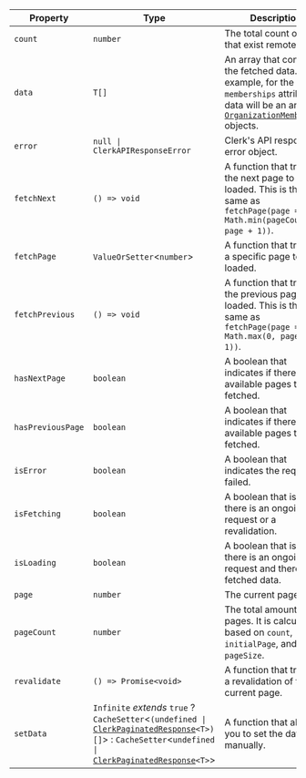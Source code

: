| Property                                       | Type                                                                                                                                                                                                                                                                                                          | Description                                                                                                                                                                                                    |
| ---------------------------------------------- | ------------------------------------------------------------------------------------------------------------------------------------------------------------------------------------------------------------------------------------------------------------------------------------------------------------- | -------------------------------------------------------------------------------------------------------------------------------------------------------------------------------------------------------------- |
| <a id="count"></a> `count`                     | `number`                                                                                                                                                                                                                                                                                                      | The total count of data that exist remotely.                                                                                                                                                                   |
| <a id="data"></a> `data`                       | <code>T[]</code>                                                                                                                                                                                                                                                                                              | An array that contains the fetched data. For example, for the `memberships` attribute, data will be an array of [`OrganizationMembership`](/docs/references/javascript/types/organization-membership) objects. |
| <a id="error"></a> `error`                     | <code>null \| ClerkAPIResponseError</code>                                                                                                                                                                                                                                                                    | Clerk's API response error object.                                                                                                                                                                             |
| <a id="fetchnext"></a> `fetchNext`             | <code>() => void</code>                                                                                                                                                                                                                                                                                       | A function that triggers the next page to be loaded. This is the same as `fetchPage(page => Math.min(pageCount, page + 1))`.                                                                                   |
| <a id="fetchpage"></a> `fetchPage`             | `ValueOrSetter`\<`number`\>                                                                                                                                                                                                                                                                                   | A function that triggers a specific page to be loaded.                                                                                                                                                         |
| <a id="fetchprevious"></a> `fetchPrevious`     | <code>() => void</code>                                                                                                                                                                                                                                                                                       | A function that triggers the previous page to be loaded. This is the same as `fetchPage(page => Math.max(0, page - 1))`.                                                                                       |
| <a id="hasnextpage"></a> `hasNextPage`         | `boolean`                                                                                                                                                                                                                                                                                                     | A boolean that indicates if there are available pages to be fetched.                                                                                                                                           |
| <a id="haspreviouspage"></a> `hasPreviousPage` | `boolean`                                                                                                                                                                                                                                                                                                     | A boolean that indicates if there are available pages to be fetched.                                                                                                                                           |
| <a id="iserror"></a> `isError`                 | `boolean`                                                                                                                                                                                                                                                                                                     | A boolean that indicates the request failed.                                                                                                                                                                   |
| <a id="isfetching"></a> `isFetching`           | `boolean`                                                                                                                                                                                                                                                                                                     | A boolean that is `true` if there is an ongoing request or a revalidation.                                                                                                                                     |
| <a id="isloading"></a> `isLoading`             | `boolean`                                                                                                                                                                                                                                                                                                     | A boolean that is `true` if there is an ongoing request and there is no fetched data.                                                                                                                          |
| <a id="page"></a> `page`                       | `number`                                                                                                                                                                                                                                                                                                      | The current page.                                                                                                                                                                                              |
| <a id="pagecount"></a> `pageCount`             | `number`                                                                                                                                                                                                                                                                                                      | The total amount of pages. It is calculated based on `count`, `initialPage`, and `pageSize`.                                                                                                                   |
| <a id="revalidate"></a> `revalidate`           | <code>() => Promise\<void\></code>                                                                                                                                                                                                                                                                            | A function that triggers a revalidation of the current page.                                                                                                                                                   |
| <a id="setdata"></a> `setData`                 | `Infinite` _extends_ `true` ? `CacheSetter`\<<code>(undefined \| [ClerkPaginatedResponse](/docs/references/javascript/types/clerk-paginated-response)\<T\>)[]</code>\> : `CacheSetter`\<<code>undefined \| [ClerkPaginatedResponse](/docs/references/javascript/types/clerk-paginated-response)\<T\></code>\> | A function that allows you to set the data manually.                                                                                                                                                           |
